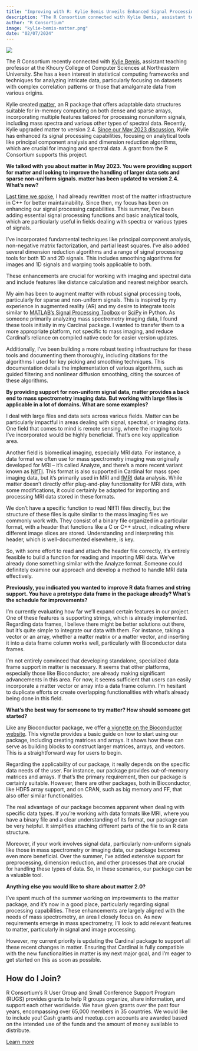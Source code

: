 ```yaml
---
title: "Improving with R: Kylie Bemis Unveils Enhanced Signal Processing with Matter 2.4 Upgrade"
description: "The R Consortium connected with Kylie Bemis, assistant teaching professor at the Khoury College of Computer Sciences at Northeastern University. She has created matter, an R package that offers adaptable data structures suitable for in-memory computing on both dense and sparse arrays."
author: "R Consortium"
image: "kylie-bemis-matter.png"
date: "02/07/2024"
---
```

![](images/kylie-bemis-matter.png)

The R Consortium recently connected with [Kylie Bemis](https://www.khoury.northeastern.edu/people/kylie-ariel-bemis/), assistant teaching professor at the Khoury College of Computer Sciences at Northeastern University. She has a keen interest in statistical computing frameworks and techniques for analyzing intricate data, particularly focusing on datasets with complex correlation patterns or those that amalgamate data from various origins. 

Kylie created [matter](https://www.bioconductor.org/packages/release/bioc/html/matter.html), an R package that offers adaptable data structures suitable for in-memory computing on both dense and sparse arrays, incorporating multiple features tailored for processing nonuniform signals, including mass spectra and various other types of spectral data. Recently, Kylie upgraded matter to version 2.4. [Since our May 2023 discussion](https://www.r-consortium.org/blog/2023/05/24/matter-helps-solve-larger-than-memory-issues), Kylie has enhanced its signal processing capabilities, focusing on analytical tools like principal component analysis and dimension reduction algorithms, which are crucial for imaging and spectral data. A grant from the R Consortium supports this project.

**We talked with you about matter in May 2023. You were providing support for matter and looking to improve the handling of larger data sets and sparse non-uniform signals. matter has been updated to version 2.4. What’s new?**

[Last time we spoke](https://www.r-consortium.org/blog/2023/05/24/matter-helps-solve-larger-than-memory-issues), I had already rewritten most of the matter infrastructure in C++ for better maintainability. Since then, my focus has been on enhancing our signal processing capabilities. This summer, I’ve been adding essential signal processing functions and basic analytical tools, which are particularly useful in fields dealing with spectra or various types of signals.

I’ve incorporated fundamental techniques like principal component analysis, non-negative matrix factorization, and partial least squares. I’ve also added several dimension reduction algorithms and a range of signal processing tools for both 1D and 2D signals. This includes smoothing algorithms for images and 1D signals and warping tools applicable to both. 

These enhancements are crucial for working with imaging and spectral data and include features like distance calculation and nearest neighbor search.

My aim has been to augment matter with robust signal processing tools, particularly for sparse and non-uniform signals. This is inspired by my experience in augmented reality (AR) and my desire to integrate tools similar to [MATLAB’s Signal Processing Toolbox](https://www.mathworks.com/products/signal.html) or [SciPy](https://scipy.org/) in Python. As someone primarily analyzing mass spectrometry imaging data, I found these tools initially in my Cardinal package. I wanted to transfer them to a more appropriate platform, not specific to mass imaging, and reduce Cardinal’s reliance on compiled native code for easier version updates.

Additionally, I’ve been building a more robust testing infrastructure for these tools and documenting them thoroughly, including citations for the algorithms I used for key picking and smoothing techniques. This documentation details the implementation of various algorithms, such as guided filtering and nonlinear diffusion smoothing, citing the sources of these algorithms.

**By providing support for non-uniform signal data, matter provides a back end to mass spectrometry imaging data. But working with large files is applicable in a lot of domains. What are some examples?**

I deal with large files and data sets across various fields. Matter can be particularly impactful in areas dealing with signal, spectral, or imaging data. One field that comes to mind is remote sensing, where the imaging tools I’ve incorporated would be highly beneficial. That’s one key application area.

Another field is biomedical imaging, especially MRI data. For instance, a data format we often use for mass spectrometry imaging was originally developed for MRI – it’s called Analyze, and there’s a more recent variant known as [NIfTI](https://nifti.nimh.nih.gov/). This format is also supported in Cardinal for mass spec imaging data, but it’s primarily used in MRI and [fMRI](http://fmri.ucsd.edu/Research/whatisfmri.html) data analysis. While matter doesn’t directly offer plug-and-play functionality for MRI data, with some modifications, it could certainly be adapted for importing and processing MRI data stored in these formats.

We don’t have a specific function to read NIfTI files directly, but the structure of these files is quite similar to the mass imaging files we commonly work with. They consist of a binary file organized in a particular format, with a header that functions like a C or C++ struct, indicating where different image slices are stored. Understanding and interpreting this header, which is well-documented elsewhere, is key.

So, with some effort to read and attach the header file correctly, it’s entirely feasible to build a function for reading and importing MRI data. We’ve already done something similar with the Analyze format. Someone could definitely examine our approach and develop a method to handle MRI data effectively.

**Previously, you indicated you wanted to improve R data frames and string support. You have a prototype data frame in the package already? What’s the schedule for improvements?**

I’m currently evaluating how far we’ll expand certain features in our project. One of these features is supporting strings, which is already implemented. Regarding data frames, I believe there might be better solutions out there, but it’s quite simple to integrate our data with them. For instance, taking a vector or an array, whether a matter matrix or a matter vector, and inserting it into a data frame column works well, particularly with Bioconductor data frames.

I’m not entirely convinced that developing standalone, specialized data frame support in matter is necessary. It seems that other platforms, especially those like Bioconductor, are already making significant advancements in this area. For now, it seems sufficient that users can easily incorporate a matter vector or array into a data frame column. I’m hesitant to duplicate efforts or create overlapping functionalities with what’s already being done in this field.

**What’s the best way for someone to try matter? How should someone get started?**

Like any Bioconductor package, we offer [a vignette on the Bioconductor website](https://bioconductor.org/packages/release/bioc/html/matter.html). This vignette provides a basic guide on how to start using our package, including creating matrices and arrays. It shows how these can serve as building blocks to construct larger matrices, arrays, and vectors. This is a straightforward way for users to begin.

Regarding the applicability of our package, it really depends on the specific data needs of the user. For instance, our package provides out-of-memory matrices and arrays. If that’s the primary requirement, then our package is certainly suitable. However, there are other packages, both in Bioconductor, like HDF5 array support, and on CRAN, such as big memory and FF, that also offer similar functionalities.

The real advantage of our package becomes apparent when dealing with specific data types. If you’re working with data formats like MRI, where you have a binary file and a clear understanding of its format, our package can be very helpful. It simplifies attaching different parts of the file to an R data structure.

Moreover, if your work involves signal data, particularly non-uniform signals like those in mass spectrometry or imaging data, our package becomes even more beneficial. Over the summer, I’ve added extensive support for preprocessing, dimension reduction, and other processes that are crucial for handling these types of data. So, in these scenarios, our package can be a valuable tool.

**Anything else you would like to share about matter 2.0?**

I’ve spent much of the summer working on improvements to the matter package, and it’s now in a good place, particularly regarding signal processing capabilities. These enhancements are largely aligned with the needs of mass spectrometry, an area I closely focus on. As new requirements emerge in mass spectrometry, I’ll look to add relevant features to matter, particularly in signal and image processing.

However, my current priority is updating the Cardinal package to support all these recent changes in matter. Ensuring that Cardinal is fully compatible with the new functionalities in matter is my next major goal, and I’m eager to get started on this as soon as possible.

## How do I Join?

R Consortium’s R User Group and Small Conference Support Program (RUGS) provides grants to help R groups organize, share information, and support each other worldwide. We have given grants over the past four years, encompassing over 65,000 members in 35 countries. We would like to include you! Cash grants and meetup.com accounts are awarded based on the intended use of the funds and the amount of money available to distribute.

[Learn more](../../all-projects/rugsprogram.qmd)